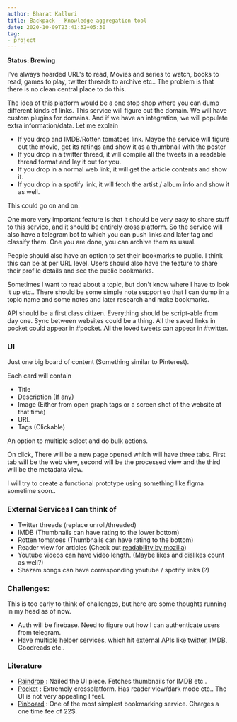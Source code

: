 ```yaml
---
author: Bharat Kalluri
title: Backpack - Knowledge aggregation tool
date: 2020-10-09T23:41:32+05:30
tag:
- project
---
```


**Status: Brewing**

I've always hoarded URL's to read, Movies and series to watch, books to read, games to play, twitter threads to archive etc.. The problem is that
there is no clean central place to do this. 

The idea of this platform would be a one stop shop where you can dump different kinds of links. This service will figure out the domain. We will have custom plugins
for domains. And if we have an integration, we will populate extra information/data. Let me explain

- If you drop and IMDB/Rotten tomatoes link. Maybe the service will figure out the movie, get its ratings and show it as a thumbnail with the poster
- If you drop in a twitter thread, it will compile all the tweets in a readable thread format and lay it out for you.
- If you drop in a normal web link, it will get the article contents and show it.
- If you drop in a spotify link, it will fetch the artist / album info and show it as well.

This could go on and on. 

One more very important feature is that it should be very easy to share stuff to this service, and it should be entirely cross platform. So the service will also
have a telegram bot to which you can push links and later tag and classify them. One you are done, you can archive them as usual. 

People should also have an option to set their bookmarks to public. I think this can be at per URL level. Users should also have the feature to share their profile details and see the public bookmarks.

Sometimes I want to read about a topic, but don't know where I have to look it up etc.. There should be some simple note support so that I can dump in
a topic name and some notes and later research and make bookmarks.

API should be a first class citizen. Everything should be script-able from day one. Sync between websites could be a thing. All the saved links in pocket
could appear in #pocket. All the loved tweets can appear in #twitter.

### UI

Just one big board of content (Something similar to Pinterest). 

Each card will contain 
- Title
- Description (If any)
- Image (Either from open graph tags or a screen shot of the website at that time)
- URL
- Tags (Clickable)

An option to multiple select and do bulk actions.

On click, There will be a new page opened which will have three tabs. First tab will be the web view, second will be the processed view and the third will be the 
metadata view.

I will try to create a functional prototype using something like figma sometime soon..

### External Services I can think of

- Twitter threads (replace unroll/threaded)
- IMDB (Thumbnails can have rating to the lower bottom)
- Rotten tomatoes (Thumbnails can have rating to the bottom)
- Reader view for articles (Check out [readability by mozilla](https://github.com/mozilla/readability))
- Youtube videos can have video length. (Maybe likes and dislikes count as well?)
- Shazam songs can have corresponding youtube / spotify links (?)

### Challenges:

This is too early to think of challenges, but here are some thoughts running in my head as of now.

- Auth will be firebase. Need to figure out how I can authenticate users from telegram.
- Have multiple helper services, which hit external APIs like twitter, IMDB, Goodreads etc..

### Literature

- [Raindrop](https://raindrop.io) : Nailed the UI piece. Fetches thumbnails for IMDB etc..
- [Pocket](https://getpocket.com) : Extremely crossplatform. Has reader view/dark mode etc.. The UI is not very appealing I feel. 
- [Pinboard](https://pinboard.in/) : One of the most simplest bookmarking service. Charges a one time fee of 22$.